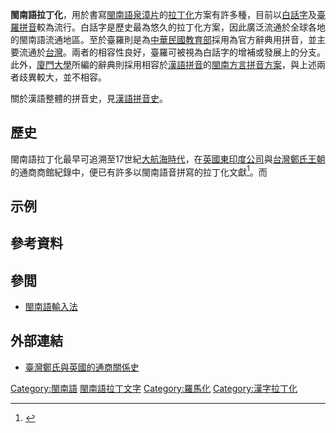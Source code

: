 {{expand|time=2016-04-03T13:51:41+00:00}}
{{Infobox Hokkien name
| title      = 閩南語拉丁化
| hanji      = 羅馬字
| poj        = Lô-má-jī
| hanlo      = 
| tl         = Lô-má-jī
| bp         = Lómǎzzî
| hokkienipa = 
| context    = 
| image      = 
| image_size = 
| caption    = 
}}
{{Hokkien writing}}
{{RCL}}

'''閩南語拉丁化'''，用於書寫[[閩南語|閩南語]][[泉漳片|泉漳片]]的[[拉丁化|拉丁化]]方案有許多種，目前以[[白話字|白話字]]及[[臺羅拼音|臺羅拼音]]較為流行。白話字是歷史最為悠久的拉丁化方案，因此廣泛流通於全球各地的閩南語流通地區。至於臺羅則是為[[中華民國教育部|中華民國教育部]]採用為官方辭典用拼音，並主要流通於[[台灣|台灣]]。兩者的相容性良好，臺羅可被視為白話字的增補或發展上的分支。此外，[[廈門大學|廈門大學]]所編的辭典則採用相容於[[漢語拼音|漢語拼音]]的[[閩南方言拼音方案|閩南方言拼音方案]]，與上述兩者歧異較大，並不相容。

關於漢語整體的拼音史，見[[漢語拼音史|漢語拼音史]]。

==歷史==
閩南語拉丁化最早可追溯至17世紀[[大航海時代|大航海時代]]，在[[英國東印度公司|英國東印度公司]]與[[台灣|台灣]][[鄭氏王朝|鄭氏王朝]]的通商商館紀錄中，便已有許多以閩南語音拼寫的拉丁化文獻<ref name="鄭英通商">{{cite web |url=http://www.laijohn.com/works/articles/wa1.pdf |title=臺灣鄭氏與英國的通商關係史 |accessdate= |last= |first= |author=賴永祥 |coauthors= |date=1965年 |work= |publisher=《臺灣文獻》 |archive-url=https://web.archive.org/web/20200402101237/http://www.laijohn.com/works/articles/wa1.pdf |archive-date=2020-04-02 |dead-url=yes }}</ref>。而

==示例==

==參考資料==
{{Reflist}}

==參閲==
*[[閩南語輸入法|閩南語輸入法]]

==外部連結==
*[https://web.archive.org/web/20200402101237/http://www.laijohn.com/works/articles/wa1.pdf 臺灣鄭氏與英國的通商關係史]

{{羅馬化}}

[[Category:閩南語|Category:閩南語]]
[[Category:閩南語拉丁文字|]]
[[Category:羅馬化|Category:羅馬化]]
[[Category:漢字拉丁化|Category:漢字拉丁化]]